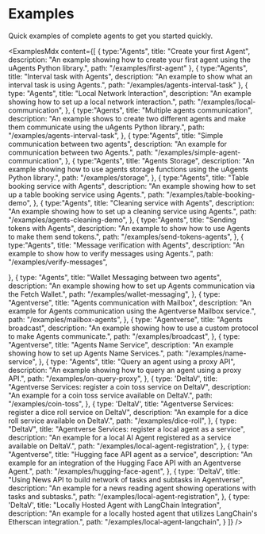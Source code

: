 # Examples

<div className="nx-text-fetch-content">
  Quick examples of complete agents to get you started quickly.
</div>


<ExamplesMdx 
 content={[
{
    type:"Agents",
    title: "Create your first Agent",
    description: "An example showing how to create your first agent using the uAgents Python library.",
    path: "/examples/first-agent"
},
{
    type:"Agents",
    title: "Interval task with Agents",
    description: "An example to show what an interval task is using Agents.",
    path: "/examples/agents-interval-task"
},
{
    type: "Agents",
    title: "Local Network Interaction",
    description: "An example showing how to set up a local network interaction.",
    path: "/examples/local-communication",
},
{
    type:"Agents",
    title: "Multiple agents communication",
    description: "An example shows to create two different agents and make them communicate using the uAgents Python library.",
    path: "/examples/agents-interval-task",
},
{
    type:"Agents",
    title: "Simple communication between two agents",
    description: "An example for communication between two Agents.",
    path: "/examples/simple-agent-communication",
},
{
    type:"Agents",
    title: "Agents Storage",
    description: "An example showing how to use agents storage functions using the uAgents Python library.",
    path: "/examples/storage",
},
{
    type:"Agents",
    title: "Table booking service with Agents",
    description: "An example showing how to set up a table booking service using Agents.",
    path: "/examples/table-booking-demo",
},
{
    type:"Agents",
    title: "Cleaning service with Agents",
    description: "An example showing how to set up a cleaning service using Agents.",
    path: "/examples/agents-cleaning-demo",
},
{
    type:"Agents",
    title: "Sending tokens with Agents",
    description: "An example to show how to use Agents to make them send tokens.",
    path: "/examples/send-tokens-agents",
},
{
    type:"Agents",
    title: "Message verification with Agents",
    description: "An example to show how to verify messages using Agents.",
    path: "/examples/verify-messages",

},
{
    type: "Agents",
    title: "Wallet Messaging between two agents",
    description: "An example showing how to set up Agents communication via the Fetch Wallet.",
    path: "/examples/wallet-messaging",
},
{
    type: "Agentverse",
    title: "Agents communication with Mailbox",
    description: "An example for Agents communication using the Agentverse Mailbox service.",
    path: "/examples/mailbox-agents",
},
{
    type: "Agentverse",
    title: "Agents broadcast",
    description: "An example showing how to use a custom protocol to make Agents communicate.",
    path: "/examples/broadcast",
},
{
    type: "Agentverse",
    title: "Agents Name Service",
    description: "An example showing how to set up Agents Name Services.",
    path: "/examples/name-service",
},
{
    type: "Agents", 
    title: "Query an agent using a proxy API",
    description: "An example showing how to query an agent using a proxy API.",
    path: "/examples/on-query-proxy",
},
{
    type: 'DeltaV',
    title: "Agentverse Services: register a coin toss service on DeltaV",
    description: "An example for a coin toss service available on DeltaV.",
    path: "/examples/coin-toss",
},
{
    type: 'DeltaV',
    title: "Agentverse Services: register a dice roll service on DeltaV",
    description: "An example for a dice roll service available on DeltaV.",
    path: "/examples/dice-roll",
},
{
    type: "DeltaV", 
    title: "Agentverse Services: register a local agent as a service",
    description: "An example for a local AI Agent registered as a service available on DeltaV.",
    path: "/examples/local-agent-registration",
},
{
    type: "Agentverse",
    title: "Hugging face API agent as a service",
    description: "An example for an integration of the Hugging Face API with an Agentverse Agent.",
    path: "/examples/hugging-face-agent",
},
{
    type: 'DeltaV', 
    title: "Using News API to build network of tasks and subtasks in Agentverse",
    description: "An example for a news reading agent showing operations with tasks and subtasks.",
    path: "/examples/local-agent-registration",
},
{
    type: 'DeltaV',
    title: "Locally Hosted Agent with LangChain Integration",
    description: "An example for a locally hosted agent that utilizes LangChain's Etherscan integration.",
    path: "/examples/local-agent-langchain",
}
]}
/>
<div className="nx-mb-8"></div>

